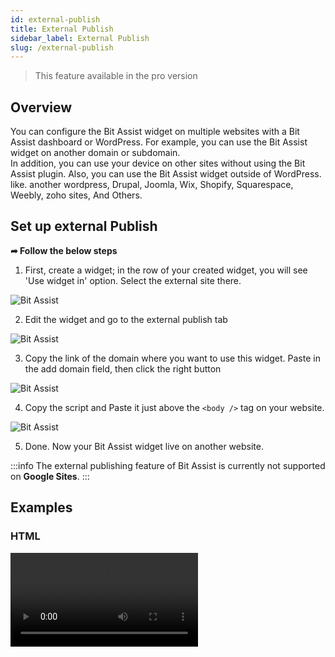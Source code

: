 ```yaml
---
id: external-publish
title: External Publish
sidebar_label: External Publish
slug: /external-publish
---
```



> This feature available in the pro version

## Overview
You can configure the Bit Assist widget on multiple websites with a Bit Assist dashboard or WordPress. For example, you can use the Bit Assist widget on another domain or subdomain.   
In addition, you can use your device on other sites without using the Bit Assist plugin. Also, you can use the Bit Assist widget outside of WordPress. like. another wordpress, Drupal, Joomla, Wix, Shopify, Squarespace, Weebly, zoho sites, And Others.

## Set up external Publish
**➦ Follow the below steps**

1.	First, create a widget; in the row of your created widget, you will see 'Use widget in' option. Select the external site there. 
  <Image src="external-publish/create-widget-and-select-use-widget-in" alt="Bit Assist" w="1046" h="200"/>

2.	Edit the widget and go to the external publish tab
  <Image src="external-publish/external-tab" alt="Bit Assist" w="1046" h="200"/>
 
3.	Copy the link of the domain where you want to use this widget. Paste in the add domain field, then click the right button
  <Image src="external-publish/add-domain" alt="Bit Assist" w="1046" h="200"/>
 
4.	Copy the script and Paste it just above the `<body />` tag on your website.
  <Image src="external-publish/copy-the-script" alt="Bit Assist" w="1046" h="200"/>
 
5.	Done. Now your Bit Assist widget live on another website.

:::info
The external publishing feature of Bit Assist is currently not supported on **Google Sites**.
:::

## Examples

### HTML
<Video src="html" w="1020" h="350" />

### Another wordpress site (subdomain or another domain) {#another-wordpress-site}
<Video src="another-wordpress" w="1020" h="350" />

### Zoho sites
<Video src="zoho-sites" w="1020" h="350" />

### Shopify
<Video src="shopify" w="1020" h="350" />

### Squarespace
<Video src="squarespace" w="1020" h="350" />

### Weebly
<Video src="weebly" w="1020" h="350" />



<Feedback/>
